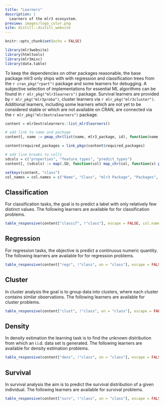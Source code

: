 ```yaml
---
title: "Learners"
description: |
  Learners of the mlr3 ecosystem.
preview: images/logo_color.png
site: distill::distill_website
---
```


```r
knitr::opts_chunk$set(echo = FALSE)

library(mlr3website)
library(htmltools)
library(mlr3misc)
library(data.table)
```

To keep the dependencies on other packages reasonable, the base package mlr3 only ships with with regression and classification trees from the `r cran_pkg("rpart")` package and some learners for debugging.
A subjective selection of implementations for essential ML algorithms can be found in `r mlr_pkg("mlr3learners")` package.
Survival learners are provided by `r mlr_pkg("mlr3proba")`, cluster learners via `r mlr_pkg("mlr3cluster")`.
Additional learners, including some learners which are not yet to be considered stable or which are not available on CRAN, are connected via the `r mlr_pkg("mlr3extralearners")` package.


```r
content = mlr3extralearners::list_mlr3learners()

# add link to name and package
content[, name := pmap_chr(list(name, mlr3_package, id), function(name, mlr3_package, id) as.character(a(href = sprintf("https://%s.mlr-org.com/reference/mlr_learners_%s.html", mlr3_package, id), name)))]

content$required_packages = link_pkgs(content$required_packages)

# add line breaks to cells
sdcols = c("properties", "feature_types", "predict_types")
content[, (sdcols) := map(.SD, function(col) map_chr(col, function(x) paste0(x, collapse = "\n"))), .SDcols = sdcols]

setkeyv(content, "class")
col_names = col.names = c("Name", "Class", "mlr3 Package", "Packages", "Properties", "Feature Types", "Predict Types")
```

## Classification

For classification tasks, the goal is to predict a label with only relatively few distinct values.
The following learners are available for for classification problems.

```r
table_responsive(content["classif", !"class"], escape = FALSE, col.names = col_names)
```

## Regression

For regression tasks, the objective is predict a continuous numeric quantity.
The following learners are available for for regression problems.

```r
table_responsive(content["regr", !"class", on = "class"], escape = FALSE, col.names = col_names)
```

## Cluster

In cluster analysis the goal is to group data into clusters, where each cluster contains similar observations.
The following learners are available for cluster problems.

```r
table_responsive(content["clust", !"class", on = "class"], escape = FALSE, col.names = col_names)
```

## Density

In density estimation the learning task is to find the unknown distribution from which an i.i.d. data set is generated.
The following learners are available for density estimation problems.

```r
table_responsive(content["dens", !"class", on = "class"], escape = FALSE, col.names = col_names)
```

## Survival

In survival analysis the aim is to predict the survival distribution of a given individual.
The following learners are available for survival problems.

```r
table_responsive(content["surv", !"class", on = "class"], escape = FALSE, col.names = col_names)
```
